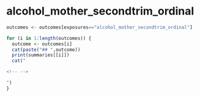 
# alcohol_mother_secondtrim_ordinal
```r
outcomes <- outcomes[exposures=="alcohol_mother_secondtrim_ordinal"]

for (i in 1:length(outcomes)) {
  outcome <- outcomes[i]
  cat(paste("## ",outcome))
  print(summaries[[i]])
  cat("

<!-- -->

")
}

```

